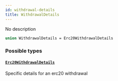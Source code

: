 ```yaml
---
id: withdrawal-details
title: WithdrawalDetails
---
```



No description

```graphql
union WithdrawalDetails = Erc20WithdrawalDetails
```


### Possible types

#### [`Erc20WithdrawalDetails`](/docs/v0.47/graphql/objects/erc-20-withdrawal-details) 

Specific details for an erc20 withdrawal




